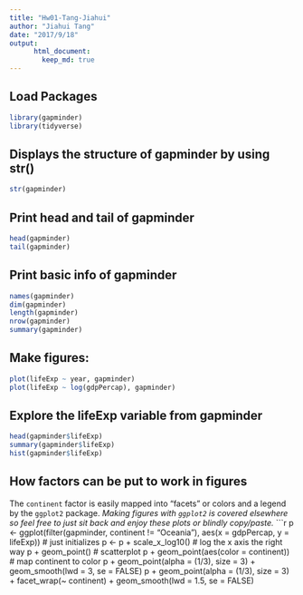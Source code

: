 ```yaml
---
title: "Hw01-Tang-Jiahui"
author: "Jiahui Tang"
date: "2017/9/18"
output:  
      html_document:  
        keep_md: true
---
```

## Load Packages

```r
library(gapminder)
library(tidyverse)
```

## Displays the structure of gapminder by using str()
```r
str(gapminder)
```

## Print head and tail of gapminder
```r
head(gapminder)
tail(gapminder)
```

## Print basic info of gapminder
```r
names(gapminder)
dim(gapminder)
length(gapminder)
nrow(gapminder)
summary(gapminder)
```

## Make figures:
```r
plot(lifeExp ~ year, gapminder)
plot(lifeExp ~ log(gdpPercap), gapminder)
```

## Explore the lifeExp variable from gapminder
```r
head(gapminder$lifeExp)
summary(gapminder$lifeExp)
hist(gapminder$lifeExp)
```

## How factors can be put to work in figures
The `continent` factor is easily mapped into “facets” or colors and a legend by the `ggplot2` package. *Making figures with `ggplot2` is covered elsewhere so feel free to just sit back and enjoy these plots or blindly copy/paste.*
```r
p <- ggplot(filter(gapminder, continent != "Oceania"),
            aes(x = gdpPercap, y = lifeExp)) # just initializes
p <- p + scale_x_log10() # log the x axis the right way
p + geom_point() # scatterplot
p + geom_point(aes(color = continent)) # map continent to color
p + geom_point(alpha = (1/3), size = 3) + geom_smooth(lwd = 3, se = FALSE)
p + geom_point(alpha = (1/3), size = 3) + facet_wrap(~ continent) + geom_smooth(lwd = 1.5, se = FALSE)